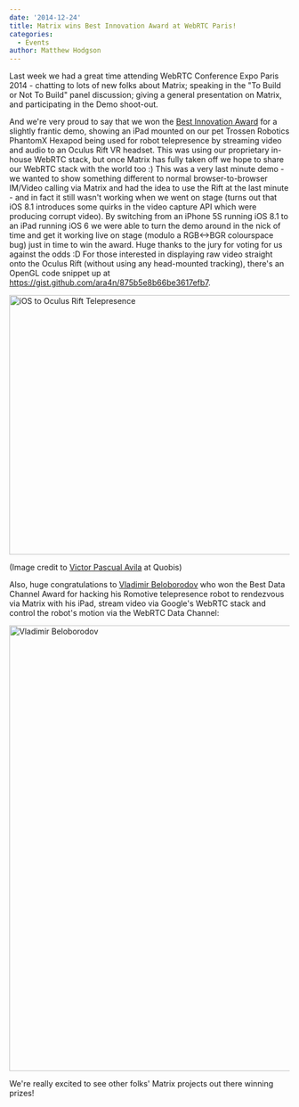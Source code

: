 ```yaml
---
date: '2014-12-24'
title: Matrix wins Best Innovation Award at WebRTC Paris!
categories:
  - Events
author: Matthew Hodgson
---
```


Last week we had a great time attending WebRTC Conference Expo Paris 2014 - chatting to lots of new folks about Matrix; speaking in the "To Build or Not To Build" panel discussion; giving a general presentation on Matrix, and participating in the Demo shoot-out.

And we're very proud to say that we won the <a href="http://blog.uppersideconferences.com/award-winners-webrtc-2014-conference-expo/">Best Innovation Award</a> for a slightly frantic demo, showing an iPad mounted on our pet Trossen Robotics PhantomX Hexapod being used for robot telepresence by streaming video and audio to an Oculus Rift VR headset.  This was using our proprietary in-house WebRTC stack, but once Matrix has fully taken off we hope to share our WebRTC stack with the world too :)  This was a very last minute demo - we wanted to show something different to normal browser-to-browser IM/Video calling via Matrix and had the idea to use the Rift at the last minute - and in fact it still wasn't working when we went on stage (turns out that iOS 8.1 introduces some quirks in the video capture API which were producing corrupt video).  By switching from an iPhone 5S running iOS 8.1 to an iPad running iOS 6 we were able to turn the demo around in the nick of time and get it working live on stage (modulo a RGB<->BGR colourspace bug) just in time to win the award.  Huge thanks to the jury for voting for us against the odds :D  For those interested in displaying raw video straight onto the Oculus Rift (without using any head-mounted tracking), there's an OpenGL code snippet up at <a href="https://gist.github.com/ara4n/875b5e8b66be3617efb7">https://gist.github.com/ara4n/875b5e8b66be3617efb7</a>.

<a href="http://matrix.org/blog/wp-content/uploads/2014/12/oculus.jpg"><img src="http://matrix.org/blog/wp-content/uploads/2014/12/oculus-1024x764.jpg" alt="iOS to Oculus Rift Telepresence" width="625" height="466" class="aligncenter size-large wp-image-262" /></a>

(Image credit to <a href="https://twitter.com/victorpascual/status/545247282212667393">Victor Pascual Avila</a> at Quobis)

Also, huge congratulations to <a href="https://twitter.com/VladimirTechMan/status/545550432542916608">Vladimir Beloborodov</a> who won the Best Data Channel Award for hacking his Romotive telepresence robot to rendezvous via Matrix with his iPad, stream video via Google's WebRTC stack and control the robot's motion via the WebRTC Data Channel:

<a href="http://matrix.org/blog/wp-content/uploads/2014/12/vladimir.jpg"><img src="http://matrix.org/blog/wp-content/uploads/2014/12/vladimir.jpg" alt="Vladimir Beloborodov" width="600" height="800" class="aligncenter size-full wp-image-263" /></a>

We're really excited to see other folks' Matrix projects out there winning prizes!
